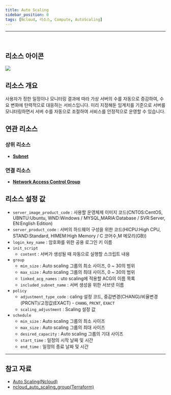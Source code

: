 ```yaml
---
title: Auto Scaling
sidebar_position: 0
tags: [Ncloud, 리소스, Compute, AutoScaling]
---
```







<hr />
<br />

## 리소스 아이콘

<img src={icon} />

## 리소스 개요

사용자가 정한 일정이나 모니터링 결과에 따라 가상 서버의 수를 자동으로 증감하여, 수요 변화에 탄력적으로 대응하는 서비스입니다. 미리 지정해둔 임계치를 기준으로 서버를 모니터링하면서 서버 수를 자동으로 조절하여 서비스를 안정적으로 운영할 수 있습니다.

## 연관 리소스

### 상위 리소스

-   [**Subnet**](https://docs.cstudio.app/docs/resource/ncloud/Network/Subnet)

### 연결 리소스

-   [**Network Access Control Group**](https://docs.cstudio.app/docs/resource/ncloud/Network/AccessControlGroup)

## 리소스 설정 값

-   `server_image_product_code` : 사용할 운영체제 이미지 코드(CNTOS:CentOS, UBNTU:Ubuntu, WND:Windows / MYSQL,MARIA:Database / SVR:Server, EN:English Edition)
-   `server_product_code` : 서버의 하드웨어 구성을 위한 코드(HICPU:High CPU, STAND:Standard, HIMEM:High Memory / C 코어수,M 메모리(GB))
-   `login_key_name` : 암호화를 위한 공용 로그인 키 이름
-   `init_script`
    -   `content` : 서버가 생성될 때 자동으로 실행할 스크립트 내용
-   `group`
    -   `min_size` : Auto scaling 그룹의 최소 사이즈, 0 ~ 30의 범위
    -   `max_size` : Auto scaling 그룹의 최대 사이즈, 0 ~ 30의 범위
    -   `linked_acg_names` : uto scaling에 적용할 ACG의 이름 목록
    -   `included_subnet_name` : 서버 생성을 위한 서브넷 이름
-   `policy`
    -   `adjustment_type_code` : caling 설정 코드, 중감변경(CHANG)/비율변경(PRCNT)/고정값(EXACT) - `CHANG`, `PRCNT`, `EXACT`
    -   `scaling_adjustment` : Scaling 설정 값
-   `schedule`
    -   `min_size` : Auto scaling 그룹의 최소 사이즈
    -   `max_size` : Auto scaling 그룹의 최대 사이즈
    -   `desired_capacity` : Auto scaling 그룹의 기대 사이즈
    -   `start_time` : 일정의 시작 날짜 및 시간
    -   `end_time` : 일정의 종료 날짜 및 시간

---

## 참고 자료

-   [Auto Scaling(Ncloud)](https://www.ncloud.com/product/compute/autoScaling)
-   [ncloud_auto_scaling_group(Terraform)](https://registry.terraform.io/providers/NaverCloudPlatform/ncloud/latest/docs/resources/auto_scaling_group)
